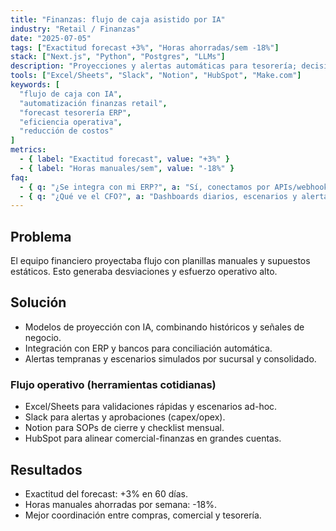 ```yaml
---
title: "Finanzas: flujo de caja asistido por IA"
industry: "Retail / Finanzas"
date: "2025-07-05"
tags: ["Exactitud forecast +3%", "Horas ahorradas/sem -18%"]
stack: ["Next.js", "Python", "Postgres", "LLMs"]
description: "Proyecciones y alertas automáticas para tesorería; decisiones informadas y menos trabajo manual."
tools: ["Excel/Sheets", "Slack", "Notion", "HubSpot", "Make.com"]
keywords: [
  "flujo de caja con IA",
  "automatización finanzas retail",
  "forecast tesorería ERP",
  "eficiencia operativa",
  "reducción de costos"
]
metrics:
  - { label: "Exactitud forecast", value: "+3%" }
  - { label: "Horas manuales/sem", value: "-18%" }
faq:
  - { q: "¿Se integra con mi ERP?", a: "Sí, conectamos por APIs/webhooks y conciliamos con bancos." }
  - { q: "¿Qué ve el CFO?", a: "Dashboards diarios, escenarios y alertas en Slack." }
---
```


## Problema

El equipo financiero proyectaba flujo con planillas manuales y supuestos estáticos. Esto generaba desviaciones y esfuerzo operativo alto.

## Solución

- Modelos de proyección con IA, combinando históricos y señales de negocio.
- Integración con ERP y bancos para conciliación automática.
- Alertas tempranas y escenarios simulados por sucursal y consolidado.

### Flujo operativo (herramientas cotidianas)

- Excel/Sheets para validaciones rápidas y escenarios ad-hoc.
- Slack para alertas y aprobaciones (capex/opex).
- Notion para SOPs de cierre y checklist mensual.
- HubSpot para alinear comercial-finanzas en grandes cuentas.

## Resultados

- Exactitud del forecast: +3% en 60 días.
- Horas manuales ahorradas por semana: -18%.
- Mejor coordinación entre compras, comercial y tesorería.


